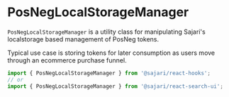 
<SEO
  title="PosNegLocalStorageManager"
  scope={scopes.classes}
  description="PosNegLocalStorageManager is a utility class for manipulating Sajari's localstorage based management of PosNeg tokens."
/>

# PosNegLocalStorageManager

`PosNegLocalStorageManager` is a utility class for manipulating Sajari's localstorage based management of PosNeg tokens.

Typical use case is storing tokens for later consumption as users move through an ecommerce purchase funnel.

```js
import { PosNegLocalStorageManager } from '@sajari/react-hooks';
// or
import { PosNegLocalStorageManager } from '@sajari/react-search-ui';
```
